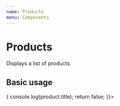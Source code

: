 ```yaml
---
name: Products
menu: Components
---
```



# Products

Displays a list of products

<PropsTable of={Products} />

## Basic usage

<Playground>
  <Storefront
    accessToken="078bc5caa0ddebfa89cccb4a1baa1f5c"
    url="https://graphql.myshopify.com/api/graphql"
  >
    <Collection handle="summer-collection" refine={(product) => {
      console.log(product.title);
      return false;
    }}>
      <Products></Products>
    </Collection>
  </Storefront>
</Playground>
